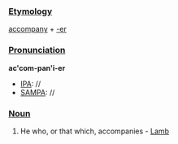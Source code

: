 ===[[Etymology]]===
[[accompany]] + [[-er]]
===[[Pronunciation]]===
'''ac'com-pan'i-er'''
*[[IPA]]: //
*[[SAMPA]]: //
===[[Noun]]===
#He who, or that which, accompanies - [[Lamb]]